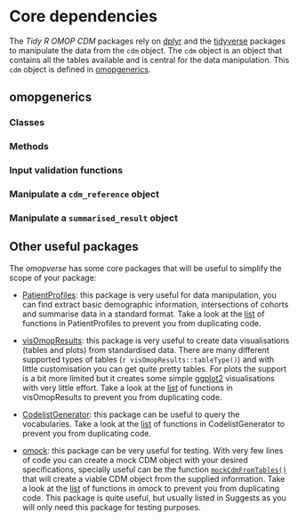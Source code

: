 # Core dependencies

The *Tidy R OMOP CDM* packages rely on [dplyr](https://dplyr.tidyverse.org) and the [tidyverse](https://www.tidyverse.org) packages to manipulate the data from the `cdm` object. The `cdm` object is an object that contains all the tables available and is central for the data manipulation. This `cdm` object is defined in [omopgenerics](https://darwin-eu.github.io/omopgenerics/).

## omopgenerics

### Classes

### Methods

### Input validation functions

### Manipulate a `cdm_reference` object

### Manipulate a `summarised_result` object

## Other useful packages

The *omopverse* has some core packages that will be useful to simplify the scope of your package:

- [PatientProfiles](https://darwin-eu.github.io/PatientProfiles/): this package is very useful for data manipulation, you can find extract basic demographic information, intersections of cohorts and summarise data in a standard format. Take a look at the [list](https://darwin-eu.github.io/PatientProfiles/reference/index.html) of functions in PatientProfiles to prevent you from duplicating code.

- [visOmopResults](https://darwin-eu.github.io/visOmopResults/): this package is very useful to create data visualisations (tables and plots) from standardised data. There are many different supported types of tables (`r visOmopResults::tableType()`) and with little customisation you can get quite pretty tables. For plots the support is a bit more limited but it creates some simple [ggplot2](https://ggplot2.tidyverse.org) visualisations with very little effort. Take a look at the [list](https://darwin-eu.github.io/visOmopResults/reference/index.html) of functions in visOmopResults to prevent you from duplicating code.

- [CodelistGenerator](https://darwin-eu.github.io/CodelistGenerator/): this package can be useful to query the vocabularies. Take a look at the [list](https://darwin-eu.github.io/CodelistGenerator/reference/index.html) of functions in CodelistGenerator to prevent you from duplicating code.

- [omock](https://ohdsi.github.io/omock/): this package can be very useful for testing. With very few lines of code you can create a mock CDM object with your desired specifications, specially useful can be the function [`mockCdmFromTables()`](https://ohdsi.github.io/omock/reference/mockCdmFromTables.html) that will create a viable CDM object from the supplied information. Take a look at the [list](https://ohdsi.github.io/omock/reference/index.html) of functions in omock to prevent you from duplicating code. This package is quite useful, but usually listed in Suggests as you will only need this package for testing purposes.
